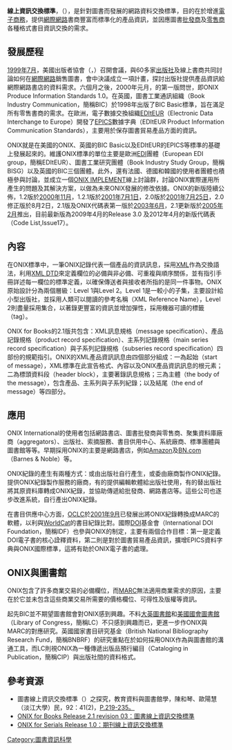 '''線上資訊交換標準'''，'''{{lang|en|ONIX}}'''（'''{{lang|en|Online Information eXchange}}'''），是針對圖書而發展的網路資料交換標準，目的在於增進[[電子商務|電子商務]]，提供[[網際網路|網際網路]]書商豐富而標準化的產品資訊，並因應圖書[[批發商|批發商]]及[[零售商|零售商]]各種格式書目資訊交換的需求。

== 發展歷程 ==
[[1999年7月|1999年7月]]，美國出版者協會（{{lang|en|Association of American Publishers}}，{{lang|en|AAP}}）召開會議，與60多家[[出版社|出版社]]及線上書商共同討論如何在[[網際網路|網際網路]]銷售圖書，會中決議成立一項計畫，探討出版社提供產品資訊給網際網路書店的資料需求。六個月之後，2000年元月，{{lang|en|AAP}}的{{lang|en|ONIX}}第一版問世，即ONIX Produce Information Standards 1.0。在英國，圖書工業通訊組織（Book Industry Communication，簡稱BIC）於1998年出版了BIC Basic標準，旨在滿足所有零售書商的需求。在歐洲，電子數據交換組織[[EDItEUR|EDItEUR]]（Electronic Data Interchange to Europe）開發了[[EPICS|EPICS]]數據字典（EDItEUR Product Information Communication Standards），主要用於保存圖書貿易產品方面的資訊。

ONIX就是在美國的ONIX、英國的BIC Basic以及EDItEUR的EPICS等標準的基礎上發展起來的。維護ONIX標準的單位主要是歐洲[[EDI|EDI]]團體（European EDI group，簡稱EDItEUR）、圖書工業研究團體（Book Industry Study Group，簡稱BISG）以及英國的BIC三個團體。此外，還有法國、德國和韓國的使用者團體也積極參與討論，並成立一個[[ONIX_IMPLEMENT|ONIX IMPLEMENT]]線上討論群，討論ONIX實際運用所產生的問題及其解決方案，以做為未來ONIX發展的修改依據。ONIX的新版陸續公佈，1.2版於[[2000年11月|2000年11月]]，1.2.1版於[[2001年7月1日|2001年7月1日]]，2.0版於[[2001年7月25日|2001年7月25日]]，2.0修正版於8月2日，2.1版及ONIX代碼表第一版於[[2003年6月|2003年6月]]，2.1更新版於[[2005年2月|2005年2月]]推出，目前最新版為2009年4月的Release 3.0 及2012年4月的新版代碼表（Code List,Issue17）。

== 內容 ==
在ONIX標準中，一筆ONIX記錄代表一個產品的資訊訊息，採用[[XML|XML]]作為交換語法，利用[[XML_DTD|XML DTD]]來定義欄位的必備與非必備、可重複與順序關係，並有指引手冊詳述每一欄位的標準定義，以確保傳送者與接收者所指的是同一件事物。ONIX原始設計分為兩個層級：Level 1與Level 2。Level 1是一較小的子集，主要設計給小型出版社，並採用人類可以閱讀的參考名稱（XML Reference Name），Level 2則盡量採用集合，以著錄更豐富的資訊並增加彈性，採用機器可讀的標籤（tag）。

ONIX for Books的2.1版共包含：XML訊息規格（message specification）、產品記錄規格（product record specification）、主系列記錄規格（main series record specification）與子系列記錄規格（subseries record specification）四部份的規範指引。ONIX的XML產品資訊訊息由四個部分組成：一為起始（start of message），XML標準在此宣告格式、內容以及ONIX產品資訊訊息的根元素；二為標頭資料段（header block），主要著錄訊息規格；三為主體（the body of the message），包含產品、主系列與子系列紀錄；以及結尾（the end of message）等四部分。

== 應用 ==
ONIX International的使用者包括網路書店、圖書批發商與零售商、聚集資料庫廠商（aggregators）、出版社、索摘服務、書目供用中心、系統廠商、標準團體與圖書館等等。早期採用ONIX的主要是網路書店，例如[[Amazon|Amazon]]及[[BN.com|BN.com]]（Barnes & Noble）等。

ONIX紀錄的產生有兩種方式：或由出版社自行產生，或委由廠商製作ONIX紀錄。提供ONIX紀錄製作服務的廠商，有的提供編輯軟體給出版社使用，有的替出版社將其原資料庫轉成ONIX紀錄，並協助傳遞給批發商、網路書店等。這些公司也逐步改進系統，自行產出ONIX紀錄。

在書目供應中心方面，[[OCLC|OCLC]]於[[2001年9月|2001年9月]]已發展出將ONIX紀錄轉換成MARC的軟體，以利與[[WorldCat|WorldCat]]的書目紀錄比對。國際[[DOI|DOI]]基金會（International DOI Foundation，簡稱IDF）也參與ONIX的制定，主要有兩個合作目標：第一是定義DOI電子書的核心詮釋資料，第二則是對於圖書貿易產品資訊，擴增EPICS資料字典與ONIX國際標準，這將有助於ONIX電子書的處理。

== ONIX與圖書館 ==
ONIX包含了許多商業交易的必備欄位，而[[機讀編目格式標準|MARC]]無法適用商業需求的原因，主要在於它並未包含這些商業交易所需要的價格欄位、可得性及版權等資訊。

起先BIC並不期望圖書館會對ONIX感到興趣。不料[[大英圖書館|大英圖書館]]和[[美國國會圖書館|美國國會圖書館]]（Library of Congress，簡稱LC）不只感到興趣而已，更進一步作ONIX與MARC的對應研究。英國國家書目研究基金（British National Bibliography Research Fund，簡稱BNBRF）的研究重點在於如何採用ONIX作為與圖書館的溝通工具，而LC則視ONIX為一種傳遞出版品預行編目（Cataloging in Publication，簡稱CIP）與出版社間的資料格式。

== 參考資源 ==
*圖書線上資訊交換標準（{{lang|en|ONIX for Books}}）之探究，教育資料與圖書館學，陳和琴、歐陽慧（淡江大學）民，92：41(2)，[https://web.archive.org/web/20180412183056/http://joemls.dils.tku.edu.tw/detail.php?articleId=41207&lang=zh_tw P.219-235。]
*[http://www.editeur.org/onix.html ONIX for Books Release 2.1 revision 03：圖書線上資訊交換標準]{{Wayback|url=http://www.editeur.org/onix.html |date=20100908081914 }}
*[https://web.archive.org/web/20070724124139/http://www.editeur.org/onixserials/050926_ONIX_SOH_overview_1.0.pdf ONIX for Serials Release 1.0：期刊線上資訊交換標準]

[[Category:圖書資訊科學|Category:圖書資訊科學]]